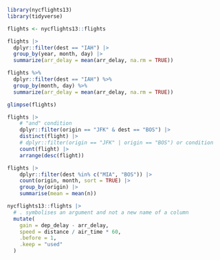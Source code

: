 ```r
library(nycflights13)
library(tidyverse)
```

```r
flights <- nycflights13::flights 
```



```r
flights |>
  dplyr::filter(dest == "IAH") |> 
  group_by(year, month, day) |> 
  summarize(arr_delay = mean(arr_delay, na.rm = TRUE))
```

```r
flights %>% 
  dplyr::filter(dest == "IAH") %>%  
  group_by(month, day) %>%   
  summarize(arr_delay = mean(arr_delay, na.rm = TRUE))
```

```r
glimpse(flights)
```

```r
flights |> 
    # "and" condition
    dplyr::filter(origin == "JFK" & dest == "BOS") |> 
    distinct(flight) |> 
    # dplyr::filter(origin == "JFK" | origin == "BOS") or condition
    count(flight) |> 
    arrange(desc(flight))
```

```r
flights |> 
    dplyr::filter(dest %in% c("MIA", "BOS")) |> 
    count(origin, month, sort = TRUE) |> 
    group_by(origin) |> 
    summarise(mean = mean(n))
```

```r
nycflights13::flights |> 
  # . symbolises an argument and not a new name of a column
  mutate(
    gain = dep_delay - arr_delay,
    speed = distance / air_time * 60,
    .before = 1,
    .keep = "used"
  )
```

```r

```


